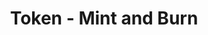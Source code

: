 ---
title: 'Token - Mint and Burn'
openapi: '/en/api-reference/openapi-en.json GET /token/{chain}/{tokenAddress}/mintAndBurn'
---